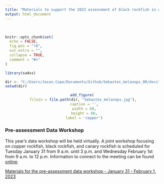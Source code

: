 ```yaml
---
title: "Materials to support the 2023 assessment of black rockfish in waters off Oregon"
output: html_document
---
```


\

```r
knitr::opts_chunk$set(
  echo = FALSE,
  fig.pos = "!H",
  out.extra = "",
  collapse = TRUE,
  comment = "#>"
)

library(sa4ss)

dir <- "C:/Users/Jason.Cope/Documents/Github/Sebastes_melanops_OR/docs"
setwd(dir)


```

<center>

```r
add_figure(
  filein = file.path(dir, "Sebastes_melanops.jpg"), 
  caption = '',
  width = 60,
  height = 60,
  label = 'copper')

``` 

</center>


### Pre-assessment Data Workshop

This year's data workshop will be held virtually. A joint workshop focusing on copper rockfish, black rockfish, and canary rockfish is scheduled for Tuesday January 31 from 9 a.m. until 3 p.m. and Wednesday February 1st from 9 a.m. to 12 p.m. Information to connect to the meeting can be found [online](https://www.pcouncil.org/events/pre-assessment-workshop-for-copper-canary-and-black-rockfish-january-31-amp-february-1-2023/).

[Materials for the pre-assessment data workshop - January 31 - February 1, 2023](Pre_assessment)

